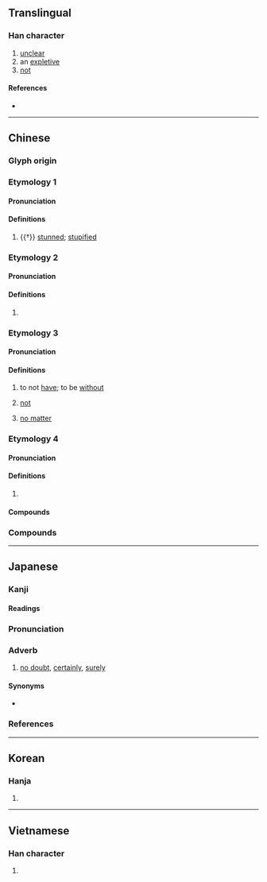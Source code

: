 {{also|呒}}
{{character info}}
==Translingual==

===Han character===
{{Han char|rn=30|rad=口|as=12|sn=15|four=68031|canj=ROTF|ids=⿰口無}}

# [[unclear]]
# an [[expletive]]
# [[not]]

====References====
* {{Han ref|kx=0207.230|dkj=04269|dj=0430.180|hdz=10684.020|uh=5638|ud=22072|bh=E546|bd=58694}}

----

==Chinese==
{{zh-forms|s=呒}}

===Glyph origin===
{{Han etym|無}}

===Etymology 1===

====Pronunciation====
{{zh-pron
|m=fǔ
|c=fu2
|mc=
|oc=
|cat=a
}}

====Definitions====
{{zh-hanzi}}

# {{†}} [[stunned]]; [[stupified]]

===Etymology 2===

====Pronunciation====
{{zh-pron
|m=wǔ
|c=mou5
|mc=
|oc=
|cat=
}}

====Definitions====
{{zh-hanzi}}

# {{rfdef|zh}}

===Etymology 3===

====Pronunciation====
{{zh-pron
|m=ḿ
|c=m4,mou5
|mc=
|oc=
|cat=v,adv,conj
}}

====Definitions====
{{zh-hanzi}}

# {{lb|zh|dialectal}} to not [[have]]; to be [[without]]
# {{lb|zh|dialectal}} [[not]]
# {{lb|zh|dialectal}} [[no matter]]

===Etymology 4===
{{zh-forms|alt=無}}

====Pronunciation====
{{zh-pron
|m=mó
|c=mo4
|h=pfs=mò
|md=mŏ
|w=3mo
}}

====Definitions====
{{zh-hanzi}}

# {{zh-only|喃嘸}}

====Compounds====
{{zh-der|喃嘸|喃嘸佬}}

===Compounds===
{{zh-der|嘸沒|嘸不}}

----

==Japanese==

===Kanji===
{{ja-kanji|grade=|rs=口12}}

====Readings====
{{ja-readings
|goon=む
|kanon=ぶ
|kun=さぞ-
}}
{{ja-kanjitab|さぞ|yomi=k}}

===Pronunciation===
{{ja-pron|さぞ|acc=1|acc_ref=SMK2}}

===Adverb===
{{ja-pos|adverb|さぞ}}

# [[no doubt]], [[certainly]], [[surely]]

====Synonyms====
* {{ja-r|嘸かし|さぞかし}}

===References===
<references/>

----

==Korean==

===Hanja===
{{ko-hanja|hangeul=무|rv=mu|mr=mu}}

# {{rfdef|ko|sort=口12}}

----

==Vietnamese==

===Han character===
{{vi-readings|reading=vỗ, vổ|rs=口12}}

# {{rfdef|vi}}